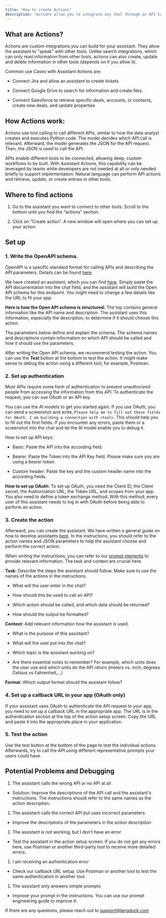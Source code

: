 ```yaml
---
title: "How to create Actions"
description: "Actions allow you to integrate any tool through an API to an assistant. This gives you a very large range of opportunities. Below you find a short introduction of how to use it."
---
```


## What are Actions?

Actions are custom integrations you can build for your assistant. They allow the assistant to "speak" with other tools. Unlike search integrations, which can only read information from other tools, actions can also create, update and delete information in other tools (depends on if you allow it).

Common use Cases with Assistant Actions are:

- Connect Jira and allow an assistant to create tickets

- Connect Google Drive to search for information and create files.

- Connect Salesforce to retrieve specific deals, accounts, or contacts, create new deals, and update properties

## How Actions work:

Actions use tool calling to call different APIs, similar to how the data analyst creates and executes Python code. The model decides which API call is relevant. Afterward, the model generates the JSON for the API request. Then, the JSON is used to call the API.

APIs enable different tools to be connected, allowing deep, custom workflows to be built. With Assistant Actions, this capability can be leveraged by teams while developers are not needed at all or only needed briefly to support implementation. Natural language can perform API actions and retrieve, update, or create entries in other tools.

## Where to find actions

1. Go to the assistant you want to connect to other tools. Scroll to the bottom until you find the “actions” section.

2. Click on “Create action”. A new window will open where you can set up your action.

## Set up

### 1. Write the OpenAPI schema.

OpenAPI is a specific standard format for calling APIs and describing the API parameters. Details can be found [here](https://swagger.io/specification/).

We have created an assistant, which you can find [here](/resources/actions-assistant). Simply paste the API documentation into the chat field, and the assistant will build the Open API schema for this endpoint. You might need to change a few details like the URL to fit your app.

**Here is how the Open API schema is structured:**
The top contains general information like the API name and description. The assistant uses this information, especially the description, to determine if it should choose this action.

The parameters below define and explain the schema. The schema names and descriptions contain information on which API should be called and how it should use the parameters.

After writing the Open API schema, we recommend testing the action. You can use the **Test** button at the bottom to test the action. It might make sense to debug the action using a different tool, for example, Postman.

### 2. Set up authentication

Most APIs require some form of authentication to prevent unauthorized people from accessing the information from this API. To authenticate the request, you can use OAuth or an API key.

You can use the AI models to get you started again. If you use OAuth, you can send a screenshot and write, `Please help me to fill out these fields for OAuth. I am building a connection with <tool>`. This should help you to fill out the first fields. If you encounter any errors, paste them or a screenshot into the chat and let the AI model enable you to debug it.

How to set up API keys:

- Basic: Paste the API into the according field.

- Bearer: Paste the Token into the API Key field. Please make sure you are using a bearer token.

- Custom header: Paste the key and the custom header name into the according fields.

**How to set up OAuth:**
To set up OAuth, you need the Client ID, the Client secret, the Authorization URL, the Token URL, and scopes from your app. You also need to define a token exchange method. With this method, every user of this assistant needs to log in with OAuth before being able to perform an action.

### 3. Create the action

Afterward, you can create the assistant. We have written a general guide on how to develop assistants [here](/resources/assistant-creation). In the instructions, you should refer to the action names and JSON parameters to help the assistant choose and perform the correct action.

When writing the instructions, you can refer to our [prompt elements](/resources/prompt-elements) to provide relevant information. The task and context are crucial here.

**Task:** Describe the steps the assistant should follow. Make sure to use the names of the actions in the instructions.

- What will the user enter in the chat?

- How should this be used to call an API?

- Which action should be called, and which data should be returned?

- How should the output be formatted?

**Context:** Add relevant information how the assistant is used.

- What is the purpose of this assistant?

- What will the user put into the chat?

- Which topic is the assistant working on?

- Are there essential notes to remember? For example, which units does the user use and which units do the API return (meters vs. inch; degrees Celsius vs Fahrenheit,...)

**Format:** Which output format should the assistant follow?

### 4. Set up a callback URL in your app (OAuth only)

If your assistant uses OAuth to authenticate the API request to your app, you need to set up a callback URL in the appropriate app. The URL is in the authentication section at the top of the action setup screen. Copy the URL and paste it into the appropriate place in your application.

### 5. Test the action

Use the test button at the bottom of the page to test the individual actions. Afterwards, try to call the API using different representative prompts your users could have.

## Potential Problems and Debugging

1. The assistant calls the wrong API or no API at all

- Solution: Improve the descriptions of the API call and the assistant's instructions. The instructions should refer to the same names as the action description.

1. The assistant calls the correct API but uses incorrect parameters

- Improve the descriptions of the parameters in the action description

1. The assistant is not working, but I don’t have an error

- Test the assistant in the action setup screen. If you do not get any errors here, use Postman or another third-party tool to receive more detailed errors.

1. I am receiving an authentication error

- Check our callback URL setup. Use Postman or another tool to test the same authentication in another tool.

1. The assistant only answers simple prompts

- Improve your prompt in the instructions. You can use our prompt engineering guide to improve it.

If there are any questions, please reach out to [support@langdock.com](mailto:support@langdock.com)
